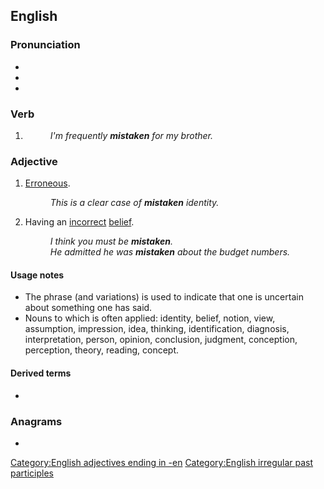==English==

===Pronunciation===
* {{IPA|/mɪsˈteɪkən/|lang=en}}
* {{audio|en-us-mistaken.ogg|Audio (US)|lang=en}}
* {{rhymes|eɪkən|lang=en}}

===Verb===
{{head|en|past participle}}

# {{past participle of|mistake|lang=en|nocat=1}}
#: ''I'm frequently '''mistaken''' for my brother.''

===Adjective===
{{en-adj}}

# [[erroneous|Erroneous]].
#: ''This is a clear case of '''mistaken''' identity.''
# {{lb|en|with a copula verb|often|with ''about''}} Having an [[incorrect]] [[belief]].
#: ''I think you must be '''mistaken'''.''
#: ''He admitted he was '''mistaken''' about the budget numbers.''

====Usage notes====
* The phrase {{m|en||if I'm not mistaken}} (and variations) is used to indicate that one is uncertain about something one has said.
* Nouns to which {{m|en||mistaken}} is often applied: identity, belief, notion, view, assumption, impression, idea, thinking, identification, diagnosis, interpretation, person, opinion, conclusion, judgment, conception, perception, theory, reading, concept.

====Derived terms====
* {{l|en|mistaken identity}}

===Anagrams===
* {{anagrams|en|mankiest}}

[[Category:English adjectives ending in -en]]
[[Category:English irregular past participles]]
